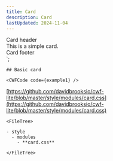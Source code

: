 ```yaml
---
title: Card
description: Card
lastUpdated: 2024-11-04
---
```



  <div class="card__header">Card header</div>
  <div class="card__body">This is a simple card.</div>
  <div class="card__footer">Card footer</div>
</div>`;

<Tabs>
  <TabItem label="Overview" icon="puzzle">
    
    ## Basic card

    <CWFCode code={example1} />
  </TabItem>
  <TabItem label="Files" icon="list-format">

  [https://github.com/davidbrooksio/cwf-lite/blob/master/style/modules/card.css](https://github.com/davidbrooksio/cwf-lite/blob/master/style/modules/card.css)
  
    <FileTree>

    - style
      - modules
        - **card.css**

    </FileTree>
  </TabItem>
  <TabItem label="Stylesheet" icon="open-book">
    <Code code={cssExample} lang="css" />
  </TabItem>
</Tabs>